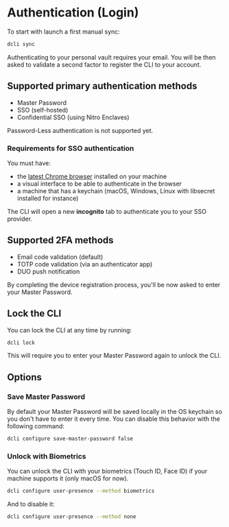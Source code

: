 
# Authentication (Login)

To start with launch a first manual sync:

```sh copy
dcli sync
```

Authenticating to your personal vault requires your email.
You will be then asked to validate a second factor to register the CLI to your account.

## Supported primary authentication methods

-   Master Password
-   SSO (self-hosted)
-   Confidential SSO (using Nitro Enclaves)

<Callout type="warning">Password-Less authentication is not supported yet.</Callout>

### Requirements for SSO authentication

You must have:

-   the [latest Chrome browser](https://support.google.com/chrome/answer/95346) installed on your machine
-   a visual interface to be able to authenticate in the browser
-   a machine that has a keychain (macOS, Windows, Linux with libsecret installed for instance)

The CLI will open a new **incognito** tab to authenticate you to your SSO provider.

## Supported 2FA methods

-   Email code validation (default)
-   TOTP code validation (via an authenticator app)
-   DUO push notification

By completing the device registration process, you'll be now asked to enter your Master Password.

## Lock the CLI

You can lock the CLI at any time by running:

```sh copy
dcli lock
```

This will require you to enter your Master Password again to unlock the CLI.

## Options

### Save Master Password

By default your Master Password will be saved locally in the OS keychain so you don't have to enter it every time.
You can disable this behavior with the following command:

```sh copy
dcli configure save-master-password false
```

### Unlock with Biometrics

You can unlock the CLI with your biometrics (Touch ID, Face ID) if your machine supports it (only macOS for now).

```sh copy
dcli configure user-presence --method biometrics
```

And to disable it:

```sh copy
dcli configure user-presence --method none
```
